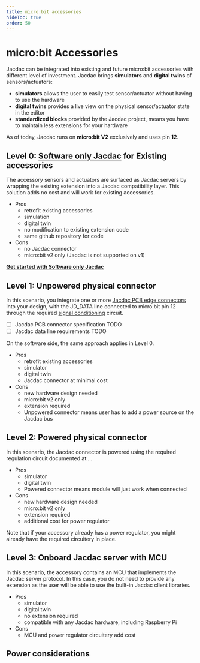 ```yaml
---
title: micro:bit accessories
hideToc: true
order: 50
---
```


# micro:bit Accessories

Jacdac can be integrated into existing and future micro:bit accessories with different level of investment.
Jacdac brings **simulators** and **digital twins** of sensors/actuators:

-   **simulators** allows the user to easily test sensor/actuator without having to use the hardware
-   **digital twins** provides a live view on the physical sensor/actuator state in the editor
-   **standardized blocks** provided by the Jacdac project, means you have to maintain less extensions for your hardware

As of today, Jacdac runs on **micro:bit V2** exclusively and uses pin **12**.

## Level 0: [Software only Jacdac](/ddk/microbit/software-only-accessory/) for Existing accessories

The accessory sensors and actuators are surfaced as Jacdac servers by wrapping the existing extension into a Jacdac compatibility layer.
This solution adds no cost and will work for existing accessories.

-   Pros
    -   retrofit existing accessories
    -   simulation
    -   digital twin
    -   no modification to existing extension code
    -   same github repository for code
-   Cons
    -   no Jacdac connector
    -   micro:bit v2 only (Jacdac is not supported on v1)

**[Get started with Software only Jacdac](/ddk/microbit/software-only-accessory/)**

## Level 1: Unpowered physical connector

In this scenario, you integrate one or more [Jacdac PCB edge connectors](/ddk/design#pcb-edge-connector) into your design, with the JD_DATA line connected to micro:bit pin 12 through the required [signal conditioning](/ddk/design#signalling) circuit.

-   [ ] Jacdac PCB connector specification TODO
-   [ ] Jacdac data line requirements TODO

On the software side, the same approach applies in Level 0.

-   Pros
    -   retrofit existing accessories
    -   simulator
    -   digital twin
    -   Jacdac connector at minimal cost
-   Cons
    -   new hardware design needed
    -   micro:bit v2 only
    -   extension required
    -   Unpowered connector means user has to add a power source on the Jacdac bus

## Level 2: Powered physical connector

In this scenario, the Jacdac connector is powered using the required regulation circuit documented at ...

-   Pros
    -   simulator
    -   digital twin
    -   Powered connector means module will just work when connected
-   Cons
    -   new hardware design needed
    -   micro:bit v2 only
    -   extension required
    -   additional cost for power regulator

Note that if your accessory already has a power regulator, you might already have the required circuitery in place.

## Level 3: Onboard Jacdac server with MCU

In this scenario, the accessory contains an MCU that implements the Jacdac server protocol.
In this case, you do not need to provide any extension as the user will be able to use the built-in Jacdac client libraries.

-   Pros
    -   simulator
    -   digital twin
    -   no extension required
    -   compatible with any Jacdac hardware, including Raspberry Pi
-   Cons
    -   MCU and power regulator circuitery add cost

## Power considerations
